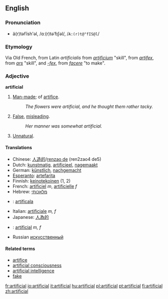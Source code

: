 ==English==

===Pronunciation===
*ä(r)təfĭsh'əl, /ɑː(r)təˈfɪʃəl/, /<tt>A:(r)t@"fIS@l</tt>/

===Etymology===
Via Old French, from Latin ''artificialis'' from ''[[artificium]]'' "skill", from ''[[artifex]]'', from ''[[ars]]'' "skill", and ''[[-fex]]'', from ''[[facere]]'' "to make".

===Adjective===
'''artificial'''

#[[Man-made]]; of [[artifice]].
#:''The flowers were artificial, and he thought them rather tacky.''
#[[False]], [[misleading]].
#:''Her manner was somewhat artificial.''
#[[Unnatural]].

====Translations====
*Chinese: [[人造的]]/[[renzao de]] (ren2zao4 de5)
*Dutch: [[kunstmatig]], [[artificieel]], [[nagemaakt]]
*German: [[künstlich]], [[nachgemacht]]
*[[Esperanto]]: [[artefarita]]
*Finnish: [[keinotekoinen]] (1, 2)
*French: [[artificiel]] ''m'', [[artificielle]] ''f''
*Hebrew: [[מלאכותי]]
* {{io}} : [[artificala]]
*Italian: [[artificiale]] ''m, f''
*Japanese: [[人為的]]
*{{pt}}: [[artificial]] ''m, f''
*Russian [[искусственный]]

====Related terms====
*[[artifice]]
*[[artificial consciousness]]
*[[artificial intelligence]]
*[[fake]]

[[fr:artificial]]
[[io:artificial]]
[[it:artificial]]
[[hu:artificial]]
[[pl:artificial]]
[[pt:artificial]]
[[fi:artificial]]
[[zh:artificial]]
